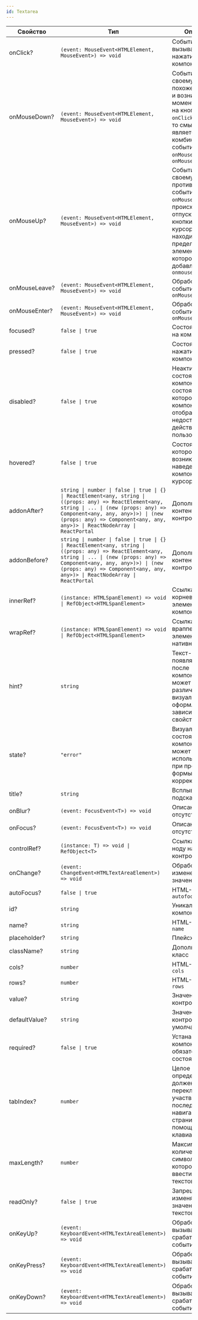 ```yaml
---
id: Textarea
---
```


<!-- props:start -->
| Свойство      | Тип                                                                                                                                                                                                                                                               | Описание                                                                                                                                                                                           |
| ------------- | ----------------------------------------------------------------------------------------------------------------------------------------------------------------------------------------------------------------------------------------------------------------- | -------------------------------------------------------------------------------------------------------------------------------------------------------------------------------------------------- |
| onClick?      | `(event: MouseEvent<HTMLElement, MouseEvent>) => void`                                                                                                                                                                                                            | Событие, которое вызывается при нажатии на компонент                                                                                                                                               |
| onMouseDown?  | `(event: MouseEvent<HTMLElement, MouseEvent>) => void`                                                                                                                                                                                                            | Событие по своему действию похоже на `onClick` и возникает в момент нажатия на кнопку мыши; `onClick` в каком-то смысле является комбинацией событий `onMouseDown` и `onMouseUp`                   |
| onMouseUp?    | `(event: MouseEvent<HTMLElement, MouseEvent>) => void`                                                                                                                                                                                                            | Событие по своему действию противоположно событию `onMouseDown` и происходит при отпускании кнопки мыши; курсор должен находится в пределах HTML-элемента, к которому добавлен атрибут `onmouseup` |
| onMouseLeave? | `(event: MouseEvent<HTMLElement, MouseEvent>) => void`                                                                                                                                                                                                            | Обработчик события `onMouseLeave`                                                                                                                                                                  |
| onMouseEnter? | `(event: MouseEvent<HTMLElement, MouseEvent>) => void`                                                                                                                                                                                                            | Обработчик события `onMouseEnter`                                                                                                                                                                  |
| focused?      | `false \| true`                                                                                                                                                                                                                                                   | Состояние фокуса на компоненте                                                                                                                                                                     |
| pressed?      | `false \| true`                                                                                                                                                                                                                                                   | Состояние нажатия на компоненте                                                                                                                                                                    |
| disabled?     | `false \| true`                                                                                                                                                                                                                                                   | Неактивное состояние компонента: состояние, при котором компонент отображается, но недоступен для действий пользователя                                                                            |
| hovered?      | `false \| true`                                                                                                                                                                                                                                                   | Состояние, которое возникает при наведении на компонент курсором                                                                                                                                   |
| addonAfter?   | `string \| number \| false \| true \| {} \| ReactElement<any, string \| ((props: any) => ReactElement<any, string \| ... \| (new (props: any) => Component<any, any, any>)>) \| (new (props: any) => Component<any, any, any>)> \| ReactNodeArray \| ReactPortal` | Дополнительный контент после контрола                                                                                                                                                              |
| addonBefore?  | `string \| number \| false \| true \| {} \| ReactElement<any, string \| ((props: any) => ReactElement<any, string \| ... \| (new (props: any) => Component<any, any, any>)>) \| (new (props: any) => Component<any, any, any>)> \| ReactNodeArray \| ReactPortal` | Дополнительный контент перед контролом                                                                                                                                                             |
| innerRef?     | `(instance: HTMLSpanElement) => void \| RefObject<HTMLSpanElement>`                                                                                                                                                                                               | Ссылка на корневой DOM-элемент компонента                                                                                                                                                          |
| wrapRef?      | `(instance: HTMLSpanElement) => void \| RefObject<HTMLSpanElement>`                                                                                                                                                                                               | Ссылка на враппер DOM-элемента нативного инпута                                                                                                                                                    |
| hint?         | `string`                                                                                                                                                                                                                                                          | Текст-подсказка, появляющийся после компонента; может иметь различное визуальное оформление в зависимости от свойства `state`                                                                      |
| state?        | `"error"`                                                                                                                                                                                                                                                         | Визуальное состояние компонента; может использоваться при проверке формы на корректность                                                                                                           |
| title?        | `string`                                                                                                                                                                                                                                                          | Всплывающая подсказка                                                                                                                                                                              |
| onBlur?       | `(event: FocusEvent<T>) => void`                                                                                                                                                                                                                                  | Описание отсутствует                                                                                                                                                                               |
| onFocus?      | `(event: FocusEvent<T>) => void`                                                                                                                                                                                                                                  | Описание отсутствует                                                                                                                                                                               |
| controlRef?   | `(instance: T) => void \| RefObject<T>`                                                                                                                                                                                                                           | Ссылка на DOM-ноду нативного контрола                                                                                                                                                              |
| onChange?     | `(event: ChangeEvent<HTMLTextAreaElement>) => void`                                                                                                                                                                                                               | Обработчик изменения значения                                                                                                                                                                      |
| autoFocus?    | `false \| true`                                                                                                                                                                                                                                                   | HTML-атрибут `autofocus`                                                                                                                                                                           |
| id?           | `string`                                                                                                                                                                                                                                                          | Уникальный id компонента                                                                                                                                                                           |
| name?         | `string`                                                                                                                                                                                                                                                          | HTML-атрибут `name`                                                                                                                                                                                |
| placeholder?  | `string`                                                                                                                                                                                                                                                          | Плейсхолдер                                                                                                                                                                                        |
| className?    | `string`                                                                                                                                                                                                                                                          | Дополнительный класс                                                                                                                                                                               |
| cols?         | `number`                                                                                                                                                                                                                                                          | HTML-атрибут `cols`                                                                                                                                                                                |
| rows?         | `number`                                                                                                                                                                                                                                                          | HTML-атрибут `rows`                                                                                                                                                                                |
| value?        | `string`                                                                                                                                                                                                                                                          | Значение контрола                                                                                                                                                                                  |
| defaultValue? | `string`                                                                                                                                                                                                                                                          | Значение контрола по умолчанию                                                                                                                                                                     |
| required?     | `false \| true`                                                                                                                                                                                                                                                   | Устанавливает в компоненте обязательное состояние                                                                                                                                                  |
| tabIndex?     | `number`                                                                                                                                                                                                                                                          | Целое число, определяющее, должен ли переключатель участвовать в последовательной навигации по всей странице с помощью клавиатуры                                                                  |
| maxLength?    | `number`                                                                                                                                                                                                                                                          | Максимальное количество символов, которое можно ввести в текстовое поле                                                                                                                            |
| readOnly?     | `false \| true`                                                                                                                                                                                                                                                   | Запрещает изменять значение в текстовом поле                                                                                                                                                       |
| onKeyUp?      | `(event: KeyboardEvent<HTMLTextAreaElement>) => void`                                                                                                                                                                                                             | Обработчик, вызываемый при срабатывании события keyup                                                                                                                                              |
| onKeyPress?   | `(event: KeyboardEvent<HTMLTextAreaElement>) => void`                                                                                                                                                                                                             | Обработчик, вызываемый при срабатывании события keypress                                                                                                                                           |
| onKeyDown?    | `(event: KeyboardEvent<HTMLTextAreaElement>) => void`                                                                                                                                                                                                             | Обработчик, вызываемый при срабатывании события keydown                                                                                                                                            |
<!-- props:end -->